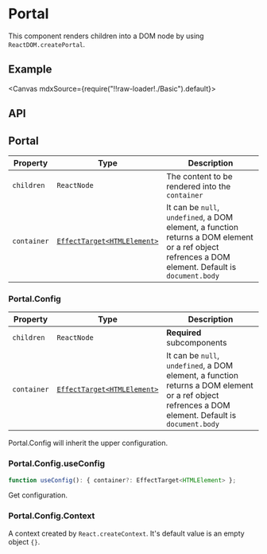 
<Meta title="Others/Portal" />

# Portal

This component renders children into a DOM node by using `ReactDOM.createPortal`.

## Example

<Canvas mdxSource={require("!!raw-loader!./Basic").default}>
  <Story id="examples-portal--basic" />
</Canvas>

## API

## Portal

| Property    | Type                                                                                        | Description                                                                                                                                        |
| ----------- | ------------------------------------------------------------------------------------------- | -------------------------------------------------------------------------------------------------------------------------------------------------- |
| `children`  | `ReactNode`                                                                                 | The content to be rendered into the `container`                                                                                                    |
| `container` | [`EffectTarget<HTMLElement>`](https://lilibraries.github.io/utils/types#effecttarget-react) | It can be `null`, `undefined`, a DOM element, a function returns a DOM element or a ref object refrences a DOM element. Default is `document.body` |

### Portal.Config

| Property    | Type                                                                                        | Description                                                                                                                                        |
| ----------- | ------------------------------------------------------------------------------------------- | -------------------------------------------------------------------------------------------------------------------------------------------------- |
| `children`  | `ReactNode`                                                                                 | **Required** subcomponents                                                                                                                         |
| `container` | [`EffectTarget<HTMLElement>`](https://lilibraries.github.io/utils/types#effecttarget-react) | It can be `null`, `undefined`, a DOM element, a function returns a DOM element or a ref object refrences a DOM element. Default is `document.body` |

Portal.Config will inherit the upper configuration.

### Portal.Config.useConfig

```ts
function useConfig(): { container?: EffectTarget<HTMLElement> };
```

Get configuration.

### Portal.Config.Context

A context created by `React.createContext`. It's default value is an empty object `{}`.
